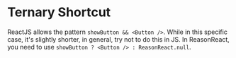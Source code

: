 
# Ternary Shortcut

ReactJS allows the pattern `showButton && <Button />`. While in this specific case, it's slightly shorter, in general, try not to do this in JS. In ReasonReact, you need to use `showButton ? <Button /> : ReasonReact.null`.
